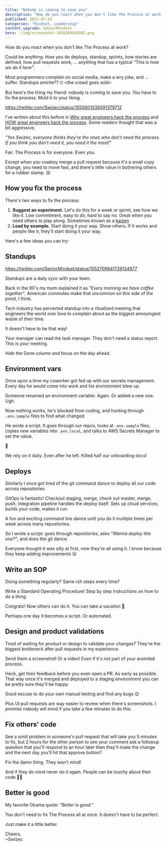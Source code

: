 ```yaml
---
title: "Nobody is coming to save you"
description: "How do you react when you don't like The Process at work? Most programmers complain on social media, make a wry joke, and ... suffer. Not great"
published: 2022-07-29
categories: "Mindset, Leadership"
content_upgrade: SeniorMindset
hero: ./img/screenshot-1659109643992.png
---
```


How do you react when you don't like The Process at work?

Could be anything. How you do deploys, standup, sprints, how stories are defined, how pull requests work, ... anything that has a typical _"This is how we do it here"_.

Most programmers complain on social media, make a wry joke, and ... suffer. Standups amirite?? 🙄 \<the crowd goes wild>

But here's the thing my friend: nobody is coming to save you. _You_ have to fix the process. Mold it to your liking.

https://twitter.com/Swizec/status/1550601036091379712

I've written about this before in [Why great engineers hack the process](https://swizec.com/blog/why-great-engineers-hack-the-process/) and [HOW great engineers hack the process](https://swizec.com/blog/how-great-engineers-hack-the-process/). Some readers thought that was a bit aggressive.

_"Yes Swizec, everyone thinks they're the ones who don't need the process. If you think you don't need it, you need it the most!"_

Fair. The Process is for everyone. Even you.

Except when you cowboy merge a pull request because it's a small copy change, you need to move fast, and there's little value in bothering others for a rubber stamp. 😝

## How you fix the process

There's two ways to fix the process:

1. **Suggest an experiment.** Let's do this for a week or sprint, see how we like it. Low commitment, easy to do, hard to say no. Great when you need others to play along. Sometimes known as a [kaizen](https://en.wikipedia.org/wiki/Kaizen)
2. **Lead by example.** Start doing it your way. Show others. If it works and people like it, they'll start doing it your way.

Here's a few ideas you can try:

## Standups

https://twitter.com/SeniorMindset/status/1552709941739134977

Standups are a daily sync with your team.

Back in the 90's my mom explained it as _"Every morning we have coffee together"_. American commutes make that uncommon on this side of the pond, I think.

Tech industry has perverted standup into a ritualized meeting that engineers the world over love to complain about as the biggest annoyingest waste of their time.

It doesn't have to be that way!

Your manager can read the task manager. They don't need a status report. This is _your_ meeting.

Hide the Done column and focus on the day ahead.

## Environment vars

Once upon a time my coworker got fed up with our secrets management. Every day he would come into work and his environment blew up.

Someone renamed an environment variable. Again. Or added a new one. Ugh.

Now nothing works, he's blocked from coding, and hunting through `.env.sample` files to find what changed.

He wrote a script. It goes through our repos, looks at `.env.sample` files, copies new variables into `.env.local`, and talks to AWS Secrets Manager to set the value.

🤩

We rely on it daily. Even after he left. Killed half our onboarding docs!

## Deploys

Similarly I once got tired of the git command dance to deploy all our code across repositories.

GitOps is fantastic! Checkout staging, merge, check out master, merge, push, integration pipeline handles the deploy itself. Sets up cloud services, builds your code, makes it run.

A fun and exciting command line dance until you do it multiple times per week across many repositories.

So I wrote a script: goes through repositories, asks _"Wanna deploy this one?"_, and does the git dance.

Everyone thought it was silly at first, now they're all using it. I know because they keep adding improvements 😛

## Write an SOP

Doing something regularly? Same-ish steps every time?

Write a Standard Operating Procedure! Step by step instructions on how to do a thing.

Congratz! Now others can do it. You can take a vacation 🥳

Perhaps one day it becomes a script. Or automated.

## Design and product validations

Tired of waiting for product or design to validate your changes? They're the biggest bottleneck after pull requests in my experience.

Send them a screenshot! Or a video! Even if it's not part of your anointed process.

Heck, get their feedback before you even open a PR. As early as possible. That way once it's merged and deployed to a staging environment you can be pretty sure they'll be happy.

Good excuse to do your own manual testing and find any bugs 😉

Plus UI pull requests are way easier to review when there's screenshots. I promise nobody will mind if you take a few minutes to do this.

## Fix others' code

See a smöl problem in someone's pull request that will take you 5 minutes to fix, but 2 hours for the other person to see your comment ask a followup question that you'll respond to an hour later then they'll make the change and the next day you'll hit that approve button?

Fix the damn thing. They won't mind!

And if they do mind never do it again. People can be touchy about their code 🤷‍♀️

## Better is good

My favorite Obama quote: _"Better is good."_

You don't need to fix The Process all at once. It doesn't have to be perfect.

Just make it a little better.

Cheers,<br/>
~Swizec
